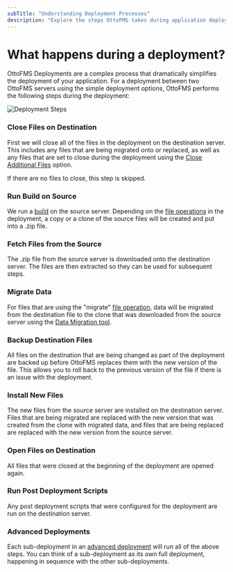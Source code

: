 ```yaml
---
subTitle: "Understanding Deployment Processes"
description: "Explore the steps OttoFMS takes during application deployments, ensuring a smooth transition between servers."
---
```



# What happens during a deployment?

OttoFMS Deployments are a complex process that dramatically simplifies the deployment of your application. For a deployment between two OttoFMS servers using the simple deployment options, OttoFMS performs the following steps during the deployment:

![Deployment Steps](/img/deployment-steps.png)

<Steps>

### Close Files on Destination

First we will close all of the files in the deployment on the destination server. This includes any files that are being migrated onto or replaced, as well as any files that are set to close during the deployment using the [Close Additional Files](/ottodeploy-features/deployments/close-additional-files) option.

If there are no files to close, this step is skipped.

### Run Build on Source

We run a [build](/concepts/builds) on the source server. Depending on the [file operations](/ottodeploy-features/deployments/file-operations) in the deployment, a copy or a clone of the source files will be created and put into a .zip file.

### Fetch Files from the Source

The .zip file from the source server is downloaded onto the destination server. The files are then extracted so they can be used for subsequent steps.

### Migrate Data

For files that are using the "migrate" [file operation](/ottodeploy-features/deployments/file-operations), data will be migrated from the destination file to the clone that was downloaded from the source server using the [Data Migration tool](https://help.claris.com/en/data-migration-tool-guide/content/index.html).

### Backup Destination Files

All files on the destination that are being changed as part of the deployment are backed up before OttoFMS replaces them with the new version of the file. This allows you to roll back to the previous version of the file if there is an issue with the deployment.

### Install New Files

The new files from the source server are installed on the destination server. Files that are being migrated are replaced with the new version that was created from the clone with migrated data, and files that are being replaced are replaced with the new version from the source server.

### Open Files on Destination

All files that were closed at the beginning of the deployment are opened again.

### Run Post Deployment Scripts

Any post deployment scripts that were configured for the deployment are run on the destination server.

</Steps>

### Advanced Deployments

Each sub-deployment in an [advanced deployment](/concepts/deployments/advanced-deployments) will run all of the above steps. You can think of a sub-deployment as its own full deployment, happening in sequence with the other sub-deployments.
